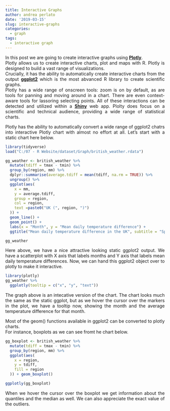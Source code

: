 ```yaml
---
title: Interactive Graphs
author: andrea perlato
date: '2019-03-15'
slug: interactive-graphs
categories:
  - graph
tags:
  - interactive graph
---
```


<style>
body {
text-align: justify}
</style>

In this post we are going to create interactive graphs using [**Plotly**](https://en.wikipedia.org/wiki/Plotly). </br>
Plotly allows us to create interactive charts, plot and maps with R. Plotly is designed to build a vast range of visualizations. </br> 
Crucially, it has the ability to automatically create interactive charts from the output [**ggplot2**](https://ggplot2.tidyverse.org/) which is the most abvanced R library to create scientific graphs. </br>
Plotly has a wide range of onscreen tools: zoom is on by default, as are tools for panning and moving around in a chart. There are even context-aware tools for lassoring selecting points. All of these interactions can be detected and utilized within a [**Shiny**](https://shiny.rstudio.com/) web app.
Plolty does focus on a scientific and technical audience, providing a wide range of statistical charts. </br>

Plotly has the ability to automatically convert a wide range of ggplot2 chatrs into interactive Plotly chart with almost no effort at all.
Let's start with a static chart here below.

```r
library(tidyverse)
load("C:/07 - R Website/dataset/Graph/british_weather.rdata")

gg_weather <- british_weather %>%
  mutate(tdiff = tmax - tmin) %>%
  group_by(region, mm) %>%
  dplyr::summarise(average.tdiff = mean(tdiff, na.rm = TRUE)) %>%
  ungroup() %>%
  ggplot(aes(
    x = mm,
    y = average.tdiff,
    group = region,
    col = region,
    text =paste0("UK (", region, ")")
  )) +
  geom_line() +
  geom_point() +
  labs(x = "Month", y = "Mean daily temperature difference") +
  ggtitle("Mean daily temperature difference in the UK", subtitle = "Split by region")

gg_weather

```

Here above, we have a nice attractive looking static ggplot2 output. We have a scatterplot with X axis that labels months and Y axis that labels mean daily temperature differences. Now, we can hand this ggplot2 object over to plotly to make it interactive. 

```r
library(plotly)
gg_weather %>%
  ggplotly(tooltip = c("x", "y", "text"))

```

The graph above is an intecative version of the chart. The chart looks much the same as the static ggplot, but as we hover the cursor over the markers in the plot, we have a tooltip now, showing the month and the average temperature difference for that month. </br>

Most of the geom() functions available in ggplot2 can be converted to plotly charts. </br>
For instance, boxplots as we can see fromt he chart below.

```r
gg_boxplot <- british_weather %>%
  mutate(tdiff = tmax - tmin) %>%
  group_by(region, mm) %>%
  ggplot(aes(
    x = region,
    y = tdiff,
    fill = region
  )) + geom_boxplot()

ggplotly(gg_boxplot)

```

When we hover the cursor over the boxplot we get information about the quantiles and the median as well. We can also appreciate the exact value of the outliers.



























